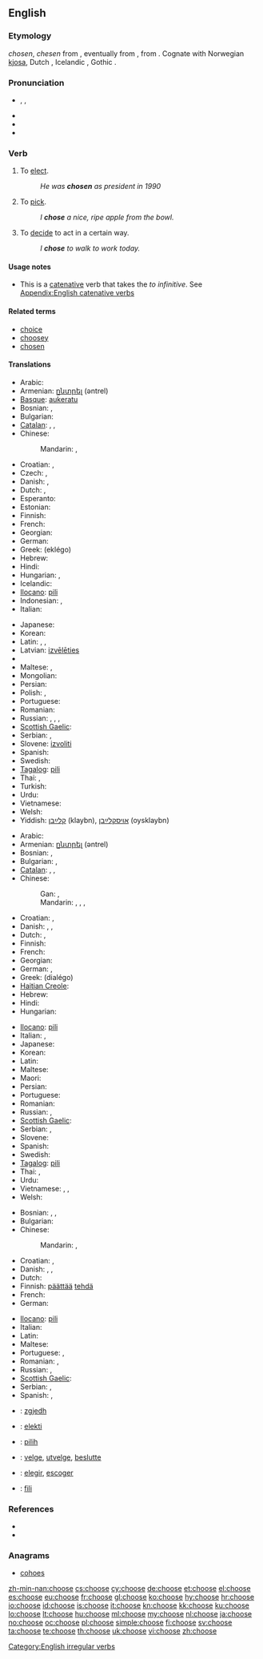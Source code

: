 ==English==
{{wikipedia|Choice}}

===Etymology===
{{etyl|enm}} ''chosen'', ''chesen'' from {{etyl|ang}} {{term|ceosan|ċēosan|lang=ang}}, eventually from {{proto|Germanic|keusanan|lang=en}}, from {{proto|Indo-European|ǵews-}}. Cognate with Norwegian [[kjosa]], Dutch {{term|kiezen|lang=nl}}, Icelandic {{term|kjósa|lang=is}}, Gothic {{term|𐌺𐌹𐌿𐍃𐌰𐌽|tr=kiusan|lang=got}}.

===Pronunciation===
* {{enPR|cho͞oz}}, {{IPA|/tʃuːz/}}, {{SAMPA|/tSu:z/}}
* {{audio|en-us-choose.ogg|Audio (US)}}
* {{rhymes|uːz}}
* {{homophones|chews}}

===Verb===
{{en-verb|chooses|choosing|chose|chosen}}

# To [[elect]].
#: ''He was '''chosen''' as president in 1990''
# To [[pick]].
#: ''I '''chose''' a nice, ripe apple from the bowl.''
# To [[decide]] to act in a certain way.
#: ''I '''chose''' to walk to work today.''

====Usage notes====
* This is a [[catenative]] verb that takes the ''to infinitive''. See [[Appendix:English catenative verbs]]

====Related terms====
* [[choice]]
* [[choosey]]
* [[chosen]]

====Translations====
{{trans-top|to elect}}
* Arabic: {{t-|ar|اختار|tr=ikhtaara}}
* Armenian: [[ընտրել]] (əntrel)
* [[Basque]]: [[aukeratu]]
* Bosnian: {{t-|bs|izabrati}}, {{t-|bs|odabrati}}
* Bulgarian: {{t+|bg|избирам}}
* [[Catalan]]: {{t|ca|escollir}}, {{t|ca|triar}}, {{t|ca|elegir}}
* Chinese:
*: Mandarin: {{t-|cmn|選舉|sc=Hani}},  {{t-|cmn|选举|tr=xuǎnjǔ|sc=Hani}}
* Croatian: {{t-|hr|izabrati}}, {{t-|hr|odabrati}}
* Czech: {{t-|cs|volit}}, {{t-|cs|zvolit}}
* Danish: {{t|da|vælge}}, {{t|da|kåre}}
* Dutch: {{t+|nl|kiezen}}, {{t+|nl|verkiezen}}
* Esperanto: {{t-|eo|elekti|xs=Esperanto}}
* Estonian: {{t|et|valima}}
* Finnish: {{t+|fi|valita}}
* French: {{t+|fr|élire}}
* Georgian: {{t-|ka|ამორჩევა|tr=amorčeva|sc=Geor|xs=Georgian}}
* German: {{t+|de|wählen}}
* Greek: {{t+|el|εκλέγω}} (eklégo)
* Hebrew: {{t-|he|בחר|tr=bakhár}}
* Hindi: {{t|hi|चुनना|tr=cunnā|xs=Hindi}}
* Hungarian: {{t-|hu|megválaszt}}, {{t|hu|választ}}
* Icelandic: {{t+|is|velja}}
* [[Ilocano]]: [[pili]]
* Indonesian: {{t+|id|memilih|xs=Indonesian}}, {{t+|id|pilih|xs=Indonesian}}
* Italian: {{t+|it|eleggere}}
{{trans-mid}}
* Japanese: {{t-|ja|選ぶ|tr=えらぶ, erabu}}
* Korean: {{t+|ko|고르다|tr=goreuda|sc=Hang}}
* Latin: {{t-|la|eligo|alt=ēligo}}, {{t-|la|diligo|alt=dīligo}}, {{t|la|lego}}
* Latvian: [[izvēlēties]]
* {{trreq|lt}}
* Maltese: {{t+|mt|ħatar|xs=Maltese}}, {{t+|mt|talla'|xs=Maltese}}
* Mongolian: {{t|mn|сонгох|tr=songoh|sc=Cyrl|xs=Mongolian}}
* Persian: {{t|fa|برگزیدن|xs=Persian}}
* Polish: {{t+|pl|wybierać}}, {{t+|pl|wybrać}}
* Portuguese: {{t+|pt|escolher}}
* Romanian: {{t+|ro|alege}}
* Russian: {{t+|ru|выбирать|tr=vybirát’}} {{impf}},  {{t+|ru|выбрать|tr=výbrat’}} {{pf.}},  {{t+|ru|избирать|tr=izbirát’}} {{impf}},  {{t+|ru|избрать|tr=izbrát’}} {{pf.}}
* [[Scottish Gaelic]]: {{t-|gd|tagh|xs=Scottish Gaelic}}
* Serbian: {{t-|sr|izabrati}}, {{t-|sr|odabrati}}
* Slovene: [[izvoliti]]
* Spanish: {{t+|es|elegir}}
* Swedish: {{t+|sv|välja}}
* [[Tagalog]]: [[pili]]
* Thai: {{t|th|เลือก|tr=lêuak}},  {{t|th|คัดเลือก|tr=kát lêuak}}
* Turkish: {{t+|tr|seçmek}}
* Urdu: {{t|ur|چننا|tr=cunnā|xs=Urdu}}
* Vietnamese: {{t|vi|chọn|xs=Vietnamese}}
* Welsh: {{t|cy|ethol}}
* Yiddish: [[קלײַבן]] (klaybn), [[אויסקלײַבן]] (oysklaybn)
{{trans-bottom}}

{{trans-top|to pick}}
* Arabic: {{t-|ar|اختار|tr=ikhtaara}}
* Armenian: [[ընտրել]] (əntrel)
* Bosnian: {{t-|bs|izabrati}}, {{t-|bs|odabrati}}
* Bulgarian: {{t|bg|подбирам}},  {{t|bg|предпочитам}}
* [[Catalan]]: {{t|ca|triar}}, {{t|ca|escollir}}, {{t|ca|elegir}}
* Chinese:
*: Gan: {{tø|gan|簡|sc=Hani}}, {{tø|gan|简|tr=gan3|sc=Hani}}
*: Mandarin: {{t-|cmn|選擇|sc=Hani}},  {{t-|cmn|选择|tr=xuǎnzé|sc=Hani}},  {{t|cmn|挑選|sc=Hani}},  {{t|cmn|挑选|tr=tiāoxuǎn|sc=Hani}}
* Croatian: {{t-|hr|izabrati}}, {{t-|hr|odabrati}}
* Danish: {{t|da|udvælge}}, {{t|da|vælge}}, {{t|da|foretrække}}
* Dutch: {{t+|nl|kiezen}}, {{t+|nl|uitkiezen}}
* Finnish: {{t+|fi|valita}}
* French: {{t+|fr|choisir}}
* Georgian: {{t-|ka|ამორჩევა|tr=amorčeva|sc=Geor|xs=Georgian}}
* German: {{t+|de|auswählen}}, {{t+|de|wählen}}
* Greek: {{t+|el|διαλέγω}} (dialégo)
* [[Haitian Creole]]: {{tø|ht|chwazi}}
* Hebrew: {{t-|he|בחר|tr=bakhár}}
* Hindi: {{t|hi|चुनना|tr=cunnā|xs=Hindi}}
* Hungarian: {{t+|hu|kiválaszt}}
{{trans-mid}}
* [[Ilocano]]: [[pili]]
* Italian: {{t+|it|scegliere}}, {{t+|it|selezionare}}
* Japanese: {{t-|ja|選ぶ|tr=えらぶ, erabu}}
* Korean: {{t+|ko|고르다|tr=goreuda|sc=Hang}}
* Latin: {{t|la|lego}}
* Maltese: {{t-|mt|għażel|xs=Maltese}}
* Maori: {{t-|mi|whiri|xs=Maori}}
* Persian: {{t+|fa|گزیدن|tr=gazidan|xs=Persian}}
* Portuguese: {{t+|pt|escolher}}
* Romanian: {{t+|ro|alege}}
* Russian: {{t+|ru|выбирать|tr=vybirát’}} {{impf}},  {{t+|ru|выбрать|tr=výbrat’}} {{pf.}}
* [[Scottish Gaelic]]: {{t-|gd|tagh|xs=Scottish Gaelic}}
* Serbian: {{t-|sr|izabrati}}, {{t-|sr|odabrati}}
* Slovene: {{t+|sl|izbrati}}
* Spanish: {{t+|es|escoger}}
* Swedish: {{t+|sv|välja}}
* [[Tagalog]]: [[pili]]
* Thai: {{t|th|เลือก|tr=lêuak}},  {{t|th|คัดเลือก|tr=kát lêuak}}
* Urdu: {{t|ur|چننا|tr=cunnā|xs=Urdu}}
* Vietnamese: {{t|vi|chọn|xs=Vietnamese}},  {{t|vi|lựa chọn|xs=Vietnamese}},  {{t|vi|kén chọn|xs=Vietnamese}}
* Welsh: {{t|cy|dewis}}
{{trans-bottom}}

{{trans-top|to decide to act in a certain way}}
* Bosnian: {{t-|bs|odlučiti}}, {{t-|bs|odabrati}},
* Bulgarian: {{t+|bg|решавам}}
* Chinese:
*: Mandarin: {{t-|cmn|決定|sc=Hani}},  {{t-|cmn|决定|tr=juédìng|sc=Hani}}
* Croatian: {{t-|hr|odlučiti}}, {{t-|hr|odabrati}}
* Danish: {{t|da|foretrække}}, {{t|da|have lyst}}, {{t|da|finde for godt}}
* Dutch: {{t+|nl|kiezen}}
* Finnish: [[päättää]] [[tehdä]]
* French: {{t+|fr|décider}}
* German: {{t+|de|entscheiden}}
{{trans-mid}}
* [[Ilocano]]: [[pili]]
* Italian: {{t|it|decidere}}
* Latin: {{t|la|lego}}
* Maltese: {{t+|mt|iddeċieda|xs=Maltese}}
* Portuguese: {{t+|pt|escolher}},  {{t+|pt|escolher|m}}
* Romanian: {{t-|ro|vrea}}, {{t+|ro|prefera}}
* Russian: {{t|ru|решать|tr=rešát'}} {{impf}},  {{t+|ru|решить|tr=rešít'}} {{pf.}}
* [[Scottish Gaelic]]: {{t-|gd|tagh|xs=Scottish Gaelic}}
* Serbian: {{t-|sr|odlučiti}}, {{t-|sr|odabrati}}
* Spanish: {{t+|es|escoger}},  {{t+|es|elegir}}
{{trans-bottom}}

{{checktrans-top}}
* {{ttbc|sq}}: [[zgjedh]]
* {{ttbc|eo}}: [[elekti]]
* {{ttbc|id}}: [[pilih]]
{{trans-mid}}
* {{ttbc|no}}: [[velge]], [[utvelge]], [[beslutte]]
* {{ttbc|es}}: [[elegir]], [[escoger]]
* {{ttbc|to}}: [[fili]]
{{trans-bottom}}

===References===
* {{R:Century 1911}}
* {{R:Webster 1913}}

===Anagrams===
* [[cohoes#English|cohoes]]

[[Category:English irregular verbs]]

[[zh-min-nan:choose]]
[[cs:choose]]
[[cy:choose]]
[[de:choose]]
[[et:choose]]
[[el:choose]]
[[es:choose]]
[[eu:choose]]
[[fr:choose]]
[[gl:choose]]
[[ko:choose]]
[[hy:choose]]
[[hr:choose]]
[[io:choose]]
[[id:choose]]
[[is:choose]]
[[it:choose]]
[[kn:choose]]
[[kk:choose]]
[[ku:choose]]
[[lo:choose]]
[[lt:choose]]
[[hu:choose]]
[[ml:choose]]
[[my:choose]]
[[nl:choose]]
[[ja:choose]]
[[no:choose]]
[[oc:choose]]
[[pl:choose]]
[[simple:choose]]
[[fi:choose]]
[[sv:choose]]
[[ta:choose]]
[[te:choose]]
[[th:choose]]
[[uk:choose]]
[[vi:choose]]
[[zh:choose]]